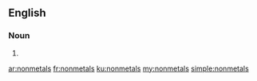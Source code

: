 ==English==

===Noun===
{{head|en|plural}}

# {{plural of|nonmetal|lang=en|nocat=1}}

[[ar:nonmetals]]
[[fr:nonmetals]]
[[ku:nonmetals]]
[[my:nonmetals]]
[[simple:nonmetals]]